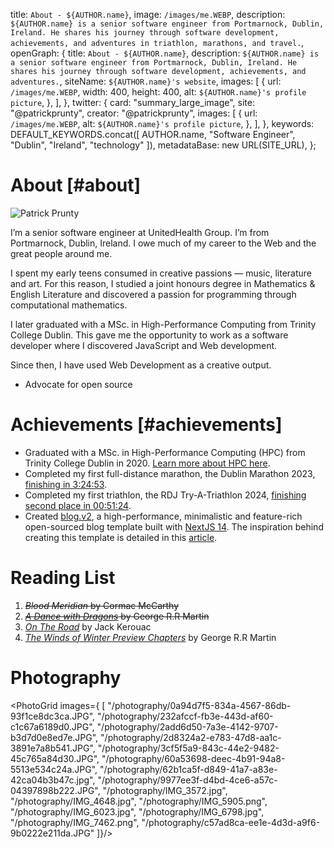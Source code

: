 
  title: `About - ${AUTHOR.name}`,
  image: `/images/me.WEBP`,
  description: `${AUTHOR.name} is a senior software engineer from Portmarnock, Dublin, Ireland. He shares his journey through software development, achievements, and adventures in triathlon, marathons, and travel.`,
  openGraph: {
    title: `About - ${AUTHOR.name}`,
    description: `${AUTHOR.name} is a senior software engineer from Portmarnock, Dublin, Ireland. He shares his journey through software development, achievements, and adventures.`,
    siteName: `${AUTHOR.name}'s website`,
    images: [
      {
        url: `/images/me.WEBP`,
        width: 400,
        height: 400,
        alt: `${AUTHOR.name}'s profile picture`,
      },
    ],
  },
  twitter: {
    card: "summary_large_image",
    site: "@patrickprunty",
    creator: "@patrickprunty",
    images: [
      {
        url: `/images/me.WEBP`,
        alt: `${AUTHOR.name}'s profile picture`,
      },
    ],
  },
  keywords: DEFAULT_KEYWORDS.concat([
    AUTHOR.name,
    "Software Engineer",
    "Dublin",
    "Ireland",
    "technology"
  ]),
  metadataBase: new URL(SITE_URL),
};

# About [#about]

<Image
src="/images/me.WEBP"
alt="Patrick Prunty"
className="bg-gray-100 block mt-2 mb-5 mx-auto w-full sm:w-80 md:float-right sm:ml-5 sm:mb-5"
unoptimized
width={160}
height={160}
priority
/>

I&rsquo;m a senior software engineer at UnitedHealth Group. I&rsquo;m
from Portmarnock, Dublin, Ireland. I owe much of my career to the Web
and the great people around me.

I spent my early teens consumed in creative passions — music, literature and
art. For this reason, I studied a joint honours degree in Mathematics & English Literature
and discovered a passion for programming through computational mathematics.

I later graduated with a MSc. in High-Performance Computing from Trinity College
Dublin. This gave me the opportunity to work as a software developer where I
discovered JavaScript and Web development.

Since then, I have used Web Development as a creative output.

- Advocate for open source

# Achievements [#achievements]

* Graduated with a MSc. in High-Performance Computing (HPC) from Trinity College Dublin in 2020. [Learn more about HPC here](/blog/high-performance-computing).
* Completed my first full-distance marathon, the Dublin Marathon 2023, [finishing in 3:24:53](https://www.strava.com/activities/10125503113/best-efforts).
* Completed my first triathlon, the RDJ Try-A-Triathlon 2024, [finishing second place in 00:51:24](https://www.strava.com/activities/12229188198).
* Created [blog.v2](https://github.com/pprunty/blog.v2), a high-performance, minimalistic and feature-rich open-sourced blog template built with [NextJS 14](https://nextjs.org/blog/next-14). The inspiration behind creating this template is detailed in this [article]().

# Reading List

1. ~~*Blood Meridian* by Cormac McCarthy~~
2. ~~*[A Dance with Dragons]()* by George R.R Martin~~
3. [*On The Road*](https://en.wikipedia.org/wiki/On_the_Road) by Jack Kerouac
3. [*The Winds of Winter Preview Chapters*]() by George R.R Martin

# Photography

<PhotoGrid images={
[
  "/photography/0a94d7f5-834a-4567-86db-93f1ce8dc3ca.JPG",
  "/photography/232afccf-fb3e-443d-af60-c1c67a6189d0.JPG",
  "/photography/2add6d50-7a3e-4142-9707-b3d7d0e8ed7e.JPG",
  "/photography/2d8324a2-e783-47d8-aa1c-3891e7a8b541.JPG",
  "/photography/3cf5f5a9-843c-44e2-9482-45c765a84d30.JPG",
  "/photography/60a53698-deec-4b91-94a8-5513e534c24a.JPG",
  "/photography/62b1ca5f-d849-41a7-a83e-42ca04b3b47c.jpg",
  "/photography/9977ee3f-d4bd-4ce6-a57c-04397898b222.JPG",
  "/photography/IMG_3572.jpg",
  "/photography/IMG_4648.jpg",
  "/photography/IMG_5905.png",
  "/photography/IMG_6023.jpg",
  "/photography/IMG_6798.jpg",
  "/photography/IMG_7462.png",
  "/photography/c57ad8ca-ee1e-4d3d-a9f6-9b0222e211da.JPG"
]}/>